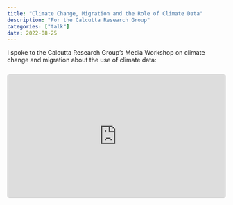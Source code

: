 ```yaml
---
title: "Climate Change, Migration and the Role of Climate Data"
description: "For the Calcutta Research Group"
categories: ["talk"]
date: 2022-08-25
---
```


I spoke to the Calcutta Research Group's Media Workshop on climate change and migration about the use of climate data:

```{=html}
<div style="text-align:center; position: relative; height: 0; padding-bottom: 56.25%; margin-top: 25px; margin-bottom: 25px; border: 1px solid #cccccc; border-radius: 5px;">
	<iframe style="width: 100%; height: 100%; position: absolute; left: 0; top: 0;" src="https://www.youtube.com/embed/ky6RLtEyXEc?start=132" title="YouTube video player" frameborder="0" allow="accelerometer; autoplay; clipboard-write; encrypted-media; gyroscope; picture-in-picture" allowfullscreen></iframe>
</div>
```
